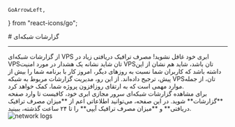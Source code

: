     GoArrowLeft,
} from "react-icons/go";


<Layout>
<Head>
<title>مستندات گزارشات شبکه‌ای سرور مجازی ابری  - لیارا</title>

<meta property="og:title" content="مستندات خدمات رایانش ابری لیارا" />
<meta property="og:description" content="مستندات مربوط به گزارشات شبکه‌ای یک سرور مجازی ابری در لیارا"  />
<meta property="og:image" content="https://media.liara.ir/logos/liara-poster.jpg" />
</Head>
# گزارشات شبکه‌ای

<hr className="mb-2" />
از گزارشات شبکه‌ای VPS ابری خود غافل نشوید! مصرف ترافیک دریافتی زیاد در VPS‌تان شاید نشانه یک هشدار در مورد امنیت VPS‌تان باشد، شاید هم نشان از این داشته باشد که کاربران شما نسبت به روزهای دیگر، امروز کار با برنامه شما را بیش از پیش، ترجیح داده‌اند. 
از این رو، مدیریت گزارشات مربوط به شبکه‌ VPS‌تان، از جمله موارد مهمی است که به ارتقای روزافزون پروژه شما، کمک خواهد کرد.

<Section id="monitoring-hardware-logs" title="مشاهده گزارشات شبکه‌ای" />
برای مشاهده گزارشات شبکه‌ای سرور مجازی ابری خود، کافیست تا وارد صفحه **گزارشات** شوید. در این صفحه، می‌توانید اطلاعاتی اعم از **میزان مصرف ترافیک دریافتی** و **میزان مصرف ترافیک آیپی** را تا ۲۴ ساعت گذشته، ببینید.

<div className="h-4" />
<img src="https://media.liara.ir/vps/vps-observation-in-console.png" alt="network logs"/>
<div className="h-4" />

</Layout>